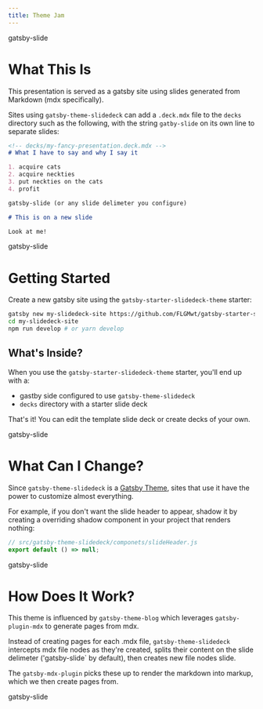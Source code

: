 ```yaml
---
title: Theme Jam
---
```


<DeckTitle title="gatsby-theme-slidedeck" subtitle="Slide decks w/ mdx + Gatsby" />

gatsby-slide

# What This Is

This presentation is served as a gatsby site using slides generated from Markdown (mdx specifically).

Sites using `gatsby-theme-slidedeck` can add a `.deck.mdx` file to the `decks` directory such as the following, with the string `gatby-slide` on its own line to separate slides:

```md
<!-- decks/my-fancy-presentation.deck.mdx -->
# What I have to say and why I say it

1. acquire cats
2. acquire neckties
3. put neckties on the cats
4. profit

gatsby-slide (or any slide delimeter you configure)

# This is on a new slide

Look at me!
```

gatsby-slide

# Getting Started

Create a new gatsby site using the `gatsby-starter-slidedeck-theme` starter:

```sh
gatsby new my-slidedeck-site https://github.com/FLGMwt/gatsby-starter-slidedeck-theme
cd my-slidedeck-site
npm run develop # or yarn develop
```

## What's Inside?

When you use the `gatsby-starter-slidedeck-theme` starter, you'll end up with a:

- gastby side configured to use `gatsby-theme-slidedeck`
- `decks` directory with a starter slide deck

That's it! You can edit the template slide deck or create decks of your own.

gatsby-slide

# What Can I Change?

Since `gatsby-theme-slidedeck` is a [Gatsby Theme](https://www.gatsbyjs.org/docs/themes/what-are-gatsby-themes/), sites that use it have the power to customize almost everything.

For example, if you don't want the slide header to appear, shadow it by creating a overriding shadow component in your project that renders nothing:

```jsx
// src/gatsby-theme-slidedeck/componets/slideHeader.js
export default () => null;
```

gatsby-slide

# How Does It Work?

This theme is influenced by `gatsby-theme-blog` which leverages `gatsby-plugin-mdx` to generate pages from mdx.

Instead of creating pages for each .mdx file, `gatsby-theme-slidedeck` intercepts mdx file nodes as they're created, splits their content on the slide delimeter ('gatsby-slide` by default), then creates new file nodes slide.

The `gatsby-mdx-plugin` picks these up to render the markdown into markup, which we then create pages from.

gatsby-slide


<DeckEnd title="Thanks for looking!" />
